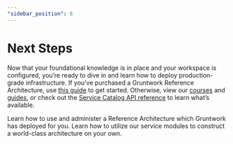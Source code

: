 ```yaml
---
"sidebar_position": 6
---
```



# Next Steps

Now that your foundational knowledge is in place and your workspace is configured, you’re ready to dive in and learn how to deploy production-grade infrastructure. If you’ve purchased a Gruntwork Reference Architecture, use [this guide](/docs/guides/reference-architecture) to get started. Otherwise, view our [courses](/docs/courses) and [guides](/docs/guides), or check out the [Service Catalog API reference](/docs/reference/services/intro) to learn what’s available.

<Grid cols={2}>
  <Card
    title="Set Up Your Reference Architecture"
    href="/docs/guides/reference-architecture"
  >
    Learn how to use and administer a Reference Architecture which Gruntwork has
    deployed for you.
  </Card>
  <Card
    title="Build Your Own Architecture"
    href="/docs/guides/build-it-yourself/overview"
  >
    Learn how to utilize our service modules to construct a world-class
    architecture on your own.
  </Card>
</Grid>


<!-- ##DOCS-SOURCER-START
{"sourcePlugin":"Local File Copier","hash":"cbb89a571f4316974a2632c8be6f4c71"}
##DOCS-SOURCER-END -->
